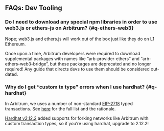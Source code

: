 ## FAQs: Dev Tooling

### Do I need to download any special npm libraries in order to use web3.js or ethers-js on Arbitrum? {#q-ethers-web3}

Nope; web3.js and ethers.js will work out of the box just like they do on L1 Ethereum.

Once upon a time, Arbitrum developers were required to download supplemental packages with names like “arb-provider-ethers” and “arb-ethers-web3-bridge”, but these packages are deprecated and no longer required! Any guide that directs devs to use them should be considered out-dated.

### Why do I get “custom tx type” errors when I use hardhat? {#q-hardhat}

In Arbitrum, we uses a number of non-standard [EIP-2718](https://eips.ethereum.org/EIPS/eip-2718) typed transactions. See [here](/arbos/geth.mdx#transaction-types) for the full list and the rationale.

[Hardhat v2.12.2](https://www.notion.so/Why-do-I-get-custom-tx-type-errors-when-I-use-hardhat-5a0827c7250b449089e2a69a2f8daa2d) added supports for forking networks like Arbitrum with custom transaction types, so if you’re using hardhat, upgrade to 2.12.2!
